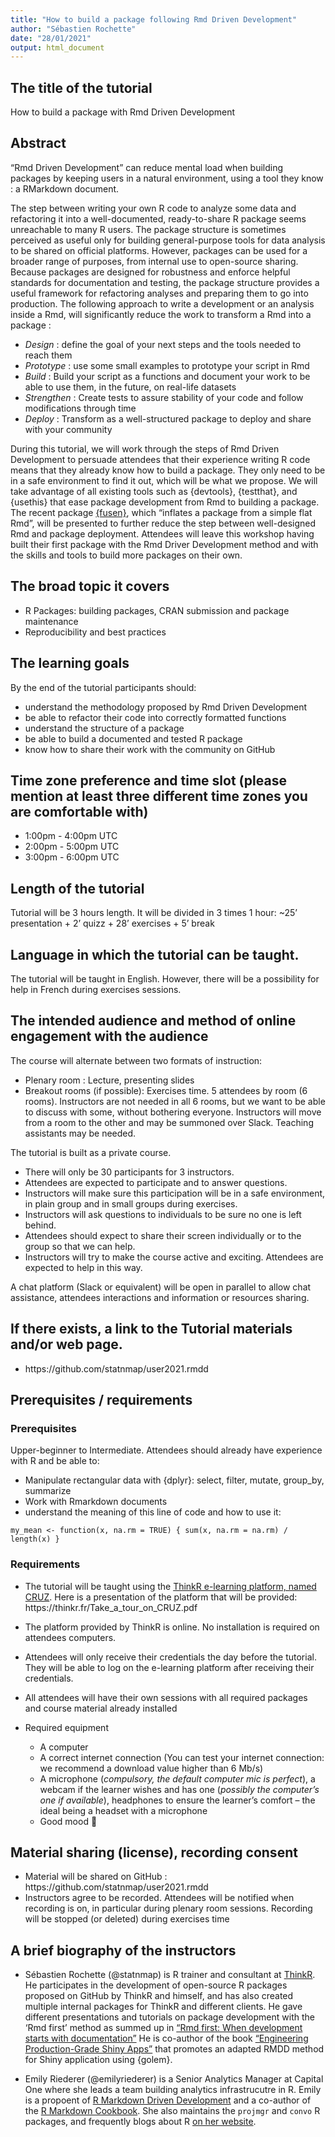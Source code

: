 ```yaml
---
title: "How to build a package following Rmd Driven Development"
author: "Sébastien Rochette"
date: "28/01/2021"
output: html_document
---
```


## The title of the tutorial

How to build a package with Rmd Driven Development

## Abstract

"Rmd Driven Development" can reduce mental load when building packages by keeping users in a natural environment, using a tool they know : a RMarkdown document. 

The step between writing your own R code to analyze some data and refactoring it into a well-documented, ready-to-share R package seems unreachable to many R users.
The package structure is sometimes perceived as useful only for building general-purpose tools for data analysis to be shared on official platforms.
However, packages can be used for a broader range of purposes, from internal use to open-source sharing. 
Because packages are designed for robustness and enforce helpful standards for documentation and testing, the package structure provides a useful framework for refactoring analyses and preparing them to go into production. 
The following approach to write a development or an analysis inside a Rmd, will significantly reduce the work to transform a Rmd into a package : 

- _Design_ : define the goal of your next steps and the tools needed to reach them
- _Prototype_ : use some small examples to prototype your script in Rmd
- _Build_ : Build your script as a functions and document your work to be able to use them, in the future, on real-life datasets
- _Strengthen_ : Create tests to assure stability of your code and follow modifications through time
- _Deploy_ : Transform as a well-structured package to deploy and share with your community

During this tutorial, we will work through the steps of Rmd Driven Development to persuade attendees that their experience writing R code means that they already know how to build a package. They only need to be in a safe environment to find it out, which will be what we propose.
We will take advantage of all existing tools such as {devtools}, {testthat}, and {usethis} that ease package development from Rmd to building a package.
The recent package [{fusen}](https://thinkr-open.github.io/fusen), which "inflates a package from a simple flat Rmd", will be presented to further reduce the step between well-designed Rmd and package deployment. 
Attendees will leave this workshop having built their first package with the Rmd Driver Development method and with the skills and tools to build more packages on their own.

## The broad topic it covers

- R Packages: building packages, CRAN submission and package maintenance
- Reproducibility and best practices

## The learning goals

By the end of the tutorial participants should:

- understand the methodology proposed by Rmd Driven Development
- be able to refactor their code into correctly formatted functions
- understand the structure of a package
- be able to build a documented and tested R package
- know how to share their work with the community on GitHub

## Time zone preference and time slot (please mention at least three different time zones you are comfortable with)

- 1:00pm - 4:00pm UTC
- 2:00pm - 5:00pm UTC
- 3:00pm - 6:00pm UTC

## Length of the tutorial

Tutorial will be 3 hours length.
It will be divided in 3 times 1 hour: ~25’ presentation + 2’ quizz + 28’ exercises + 5’ break

## Language in which the tutorial can be taught.

The tutorial will be taught in English.
However, there will be a possibility for help in French during exercises sessions.

## The intended audience and method of online engagement with the audience

The course will alternate between two formats of instruction:   

- Plenary room : Lecture, presenting slides
- Breakout rooms (if possible): Exercises time. 5 attendees by room (6 rooms). Instructors are not needed in all 6 rooms, but we want to be able to discuss with some, without bothering everyone. Instructors will move from a room to the other and may be summoned over Slack. Teaching assistants may be needed.

The tutorial is built as a private course. 

- There will only be 30 participants for 3 instructors.
- Attendees are expected to participate and to answer questions.
- Instructors will make sure this participation will be in a safe environment, in plain group and in small groups during exercises.
- Instructors will ask questions to individuals to be sure no one is left behind.
- Attendees should expect to share their screen individually or to the group so that we can help.
- Instructors will try to make the course active and exciting. Attendees are expected to help in this way.

A chat platform (Slack or equivalent) will be open in parallel to allow chat assistance, attendees interactions and information or resources sharing.

## If there exists, a link to the Tutorial materials and/or web page.

- https://github.com/statnmap/user2021.rmdd

## Prerequisites / requirements

### Prerequisites

Upper-beginner to Intermediate.
Attendees should already have experience with R and be able to:

- Manipulate rectangular data with {dplyr}: select, filter, mutate, group_by, summarize
- Work with Rmarkdown documents
- understand the meaning of this line of code and how to use it:
```
my_mean <- function(x, na.rm = TRUE) { sum(x, na.rm = na.rm) / length(x) }
```

### Requirements

- The tutorial will be taught using the [ThinkR e-learning platform, named CRUZ](https://rtask.thinkr.fr/remote-trainings-and-certification/).
Here is a presentation of the platform that will be provided: https://thinkr.fr/Take_a_tour_on_CRUZ.pdf

- The platform provided by ThinkR is online. No installation is required on attendees computers.
- Attendees will only receive their credentials the day before the tutorial. They will be able to log on the e-learning platform after receiving their credentials.
- All attendees will have their own sessions with all required packages and course material already installed

- Required equipment
  + A computer
  + A correct internet connection (You can test your internet connection: we recommend a download value higher than 6 Mb/s)
  + A microphone (*compulsory, the default computer mic is perfect*), a webcam if the learner wishes and has one (*possibly the computer’s one if available*), headphones to ensure the learner’s comfort – the ideal being a headset with a microphone
  + Good mood 🙂


## Material sharing (license), recording consent

- Material will be shared on GitHub : https://github.com/statnmap/user2021.rmdd
- Instructors agree to be recorded. Attendees will be notified when recording is on, in particular during plenary room sessions. Recording will be stopped (or deleted) during exercises time


## A brief biography of the instructors

- Sébastien Rochette (@statnmap) is R trainer and consultant at [ThinkR](https://rtask.thinkr.fr). 
He participates in the development of open-source R packages proposed on GitHub by ThinkR and himself, and has also created multiple internal packages for ThinkR and different clients. 
He gave different presentations and tutorials on package development with the 'Rmd first' method as summed up in ["Rmd first: When development starts with documentation"](https://rtask.thinkr.fr/when-development-starts-with-documentation/)
He is co-author of the book ["Engineering Production-Grade Shiny Apps"](https://engineering-shiny.org/) that promotes an adapted RMDD method for Shiny application using {golem}.

- Emily Riederer (@emilyriederer) is a Senior Analytics Manager at Capital One where she leads a team building analytics infrastrucutre in R. Emily is a propoent of [R Markdown Driven Development](https://emilyriederer.netlify.app/post/rmarkdown-driven-development/) and a co-author of the [R Markdown Cookbook](https://bookdown.org/yihui/rmarkdown-cookbook/). She also maintains the `projmgr` and `convo` R packages, and frequently blogs about R [on her website](emily.rbind.io).
